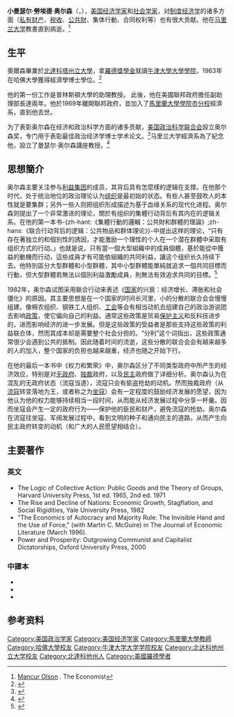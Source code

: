 {{Infobox economist
| name = 曼瑟尔·奥尔森<br/>Mancur Olson
| school_tradition = [[新制度經濟學|新制度經濟學]]
| image = 
| image_size =
| caption =
|birth_name=Mançur Lloyd Olson Jr.
| birth_date = {{Birth date|1932|01|22}}
| birth_place = [[美國|美國]][[北達科他州|北達科他州]][[大福克斯|大福克斯]]
| death_date = {{Death date and age|1998|02|19|1932|01|22}}
| death_place = 美國[[馬里蘭州|馬里蘭州]][[大學公園市|大學公園市]]
| nationality = {{USA}}
| institution = [[马里兰大学|马里兰大学]]<br />[[普林斯頓大學|普林斯頓大學]]
| field = [[制度经济学|制度经济学]]
| alma_mater = [[哈佛大學|哈佛大學]]（[[哲學博士|Ph.D]]）<br />[[牛津大學大學學院|牛津大學大學學院]]（[[文學碩士|M.A.]]）<br />[[北達科塔州立大學|北達科塔州立大學]]（[[文學士|B.A.]]）
| pronunciation =
}}
'''小曼瑟尔·勞埃德·奥尔森'''（{{lang-en|Mancur Lloyd Olson, Jr}}，{{bd|1932年|1月22日|1998年|2月19日}}），[[美国|美国]][[经济学家|经济学家]]和[[社会学家|社会学家]]，对[[制度经济学|制度经济学]]的诸多方面（[[私有财产|私有财产]]、[[税收|税收]]、[[公共財|公共財]]、集体行動、合同权利等）也有很大贡献。他在[[马里兰大学|马里兰大学]]教書直到病逝。<ref>[http://www.economist.com/node/115687 Mancur Olson] {{Wayback|url=http://www.economist.com/node/115687 |date=20180824123803 }}. The Economist</ref>

==生平==
奧爾森畢業於[[北達科塔州立大學|北達科塔州立大學]]，拿[[羅德獎學金|羅德獎學金]]就讀[[牛津大學大學學院|牛津大學大學學院]]，1963年在哈佛大學獲得經濟學博士學位。<ref>{{Cite web |url=http://www.independent.co.uk/news/obituaries/obituary-professor-mancur-olson-1147952.html |title=Obituary: Professor Mancur Olson |access-date=2017-09-12 |archive-date=2021-01-07 |archive-url=https://web.archive.org/web/20210107123731/https://www.independent.co.uk/news/obituaries/obituary-professor-mancur-olson-1147952.html |dead-url=no }}</ref>

他的第一份工作是普林斯頓大學的助理教授。 此後，他在美國聯邦政府擔任{{link-en|美國衛生，教育和福利部|United States Department of Health, Education, and Welfare|衛生，教育和福利}}副助理部長達兩年。他於1969年離開聯邦政府，並加入了[[馬里蘭大學學院市分校|馬里蘭大學學院市分校]]經濟系，直到他去世。

为了表彰奥尔森在经济和政治科学方面的诸多贡献，[[美国政治科学联合会|美国政治科学联合会]]設立奥尔森奖，专门用于表彰最佳政治经济学博士学术论文。<ref>{{Cite web |url=http://www.apsanet.org/MEMBERSHIP/Organized-Sections-by-Title/Organized-Section-25-Mancur-Olson-Best-Dissertation-Award |title=Organized Section 25: Mancur Olson Best Dissertation Award |access-date=2017-07-27 |archive-date=2018-02-21 |archive-url=https://web.archive.org/web/20180221015731/http://www.apsanet.org/MEMBERSHIP/Organized-Sections-by-Title/Organized-Section-25-Mancur-Olson-Best-Dissertation-Award |dead-url=no }}</ref>马里兰大学經濟系為了紀念他，設立了曼瑟尔·奥尔森講座教授。<ref>{{Cite web |url=https://bsos.umd.edu/alumni-giving/give-department-economics |title=Give to the Department of Economics |access-date=2017-07-27 |archive-date=2021-02-03 |archive-url=https://web.archive.org/web/20210203093620/https://bsos.umd.edu/alumni-giving/give-department-economics |dead-url=no }}</ref>

==思想簡介==
奥尔森主要关注参与[[利益集团|利益集团]]的成员，其背后具有怎麼樣的逻辑在支撑。在他那个时代，处于统治地位的政治理论认为[[组织|组织]]是最初始的状态。有些人甚至鼓吹人的本性就是要集群；另外一些人则把组织形成描述为基于血缘关系的现代化进程。奥尔森则提出了一个非常激进的理论，關於有组织的集體行动背后有其内在的逻辑关系。在他的第一本书-{zh-hant:《集體行動的邏輯：公共財和群體的理論》;zh-hans:《联合行动背后的逻辑：公共物品和群体理论》}-中提出这样的理论，“只有存在著独立的和個別性的誘因，才能激励一个理性的个人在一个潜在群體中采取有组织方式的行动。」也就是说，只有當一個大型組織中的成員個體，基於能從中獲益的動機而行动，這些成員才有可能依組織的共同利益，讓这个组织长久持续下去。他特別區分大型群體和小型群體，其中小型群體能單純就追求一個共同目標而行動，但大型群體若無法以個別利益激勵成員，則無法有效追求共同的目標。<ref>{{Cite web |url=http://www.nytimes.com/1998/02/24/business/mancur-olson-66-a-professor-and-author-of-economics-books.html |title=Mancur Olson, 66, a Professor And Author of Economics Books |access-date=2017-07-27 |archive-date=2021-03-10 |archive-url=https://web.archive.org/web/20210310175159/https://www.nytimes.com/1998/02/24/business/mancur-olson-66-a-professor-and-author-of-economics-books.html |dead-url=no }}</ref>

1982年，奥尔森试图采用联合行动来表述《[[国家|国家]]的兴衰：经济增长、滞胀和社会僵化》的原因。其主要思想是在一个国家的时间长河里，小的分散的联合会会慢慢组建。像棉农组织、钢铁工人组织、[[工会|工会]]等会有相当动机去组建自己的政治游说团去影响[[政策|政策]]，使它偏向自己的利益。通常这些政策是贸易[[保护主义|保护主义]]和反科技进步的，进而影响经济的进一步发展。但是这些政策的受益者是那些支持这些政策的利益联合体，然而其成本却是需要整个社会分担的。“分利”这个词指出，这些政策通常很少会遇到公共的抵制。因此随着时间的流逝，这些分散的联合会会有越来越多的人的加入，整个国家的负担也越来越重，经济也随之开始下行。

在他的最后一本书中《权力和繁荣》中，奥尔森区分了不同类型政府中所产生的经济效应，特别是对[[无政府|无政府]]、[[独裁|独裁]]政府，以及[[民主|民主]]政府做了详细分析。奥尔森认为在混乱的无政府状态（流寇当道），流寇只会有偷盗抢劫的动机。然而独裁政府（从[[流寇|流寇]]转变落地为王，或者称之为[[坐寇|坐寇]]）会有一定程度的鼓励经济发展的愿望，因为他认为他的权力能够持续相当一段时间，从而能从经济发展过程中分享一杯羹。因而坐寇会产生一定的政府行为——保护他的臣民和财产，避免流寇的抢劫。奥尔森在流寇往坐寇、军阀发展过程中，看到文明的种子和通向民主的道路，从而产生向民主政府转变的动机（和广大的人民愿望相结合）。

==主要著作==
===英文===
* The Logic of Collective Action: Public Goods and the Theory of Groups, Harvard University Press, 1st ed. 1965, 2nd ed. 1971
* The Rise and Decline of Nations: Economic Growth, Stagflation, and Social Rigidities, Yale University Press, 1982
* "The Economics of Autocracy and Majority Rule: The Invisible Hand and the Use of Force," (with Martin C. McGuire) in The Journal of Economic Literature (March 1996).
* Power and Prosperity: Outgrowing Communist and Capitalist Dictatorships, Oxford University Press, 2000
===中譯本===
* {{Cite book | title=《集體行動的邏輯》 | language=zh-cn| isbn=9787208019713 |pages=225頁 | publisher=上海人民出版社| author=曼瑟爾·奧爾森 |others=陳郁譯 |date=2014年10月}}
* {{Cite book | title=《权力与繁荣》 |date=2014年7月 | author=曼瑟·奥尔森 |others=苏长和、嵇飞译 | isbn=9787208121263 | publisher=上海人民出版社}}
* {{Cite book | title=《国家的兴衰:经济增长、滞胀和社会僵化》 |date=2007年3月 |author=曼瑟·奥尔森 | others=李增刚譯 | isbn=9787208067547 | publisher=上海人民出版社}}

== 参考资料 ==
{{Reflist}}

{{Authority control}}
{{DEFAULTSORT:Olson, Mancur}}
[[Category:美国政治学家|Category:美国政治学家]]
[[Category:美国经济学家|Category:美国经济学家]]
[[Category:馬里蘭大學教師|Category:馬里蘭大學教師]]
[[Category:哈佛大學校友|Category:哈佛大學校友]]
[[Category:牛津大学大学学院校友|Category:牛津大学大学学院校友]]
[[Category:北达科他州立大学校友|Category:北达科他州立大学校友]]
[[Category:北達科他州人|Category:北達科他州人]]
[[Category:美國羅德學者|Category:美國羅德學者]]